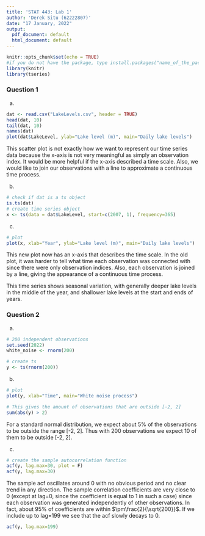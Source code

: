 ```yaml
---
title: 'STAT 443: Lab 1'
author: 'Derek Situ (62222807)'
date: "17 January, 2022"
output:
  pdf_document: default
  html_document: default
---
```


```r
knitr::opts_chunk$set(echo = TRUE)
#if you do not have the package, type install.packages("name_of_the_package")
library(knitr)
library(tseries)
```

### Question 1

(a) 

```r
dat <- read.csv("LakeLevels.csv", header = TRUE)
head(dat, 10)
tail(dat, 10)
names(dat)
plot(dat$LakeLevel, ylab="Lake level (m)", main="Daily lake levels")
```
This scatter plot is not exactly how we want to represent our time series data
because the x-axis is not very meaningful as simply an observation index. It 
would be more helpful if the x-axis described a time scale. Also, we would like
to join our observations with a line to approximate a continuous time process.

(b)

```r
# check if dat is a ts object
is.ts(dat)
# create time series object
x <- ts(data = dat$LakeLevel, start=c(2007, 1), frequency=365)
```


(c)

```r
# plot
plot(x, xlab="Year", ylab="Lake level (m)", main="Daily lake levels")
```
This new plot now has an x-axis that describes the time scale. In the old plot,
it was harder to tell what time each observation was connected with since there
were only observation indices. Also, each observation is joined by a line, 
giving the appearance of a continuous time process.

This time series shows seasonal variation, with generally deeper lake levels in
the middle of the year, and shallower lake levels at the start and ends of
years.


### Question 2

(a) 

```r
# 200 independent observations
set.seed(2022)
white_noise <- rnorm(200)

# create ts
y <- ts(rnorm(200))
```


(b)

```r
# plot
plot(y, xlab="Time", main="White noise process")

# This gives the amount of observations that are outside [-2, 2]
sum(abs(y) > 2)
```
For a standard normal distribution, we expect about 5% of the observations to
be outside the range [-2, 2]. Thus with 200 observations we expect 10 of them to 
be outside [-2, 2].

(c)

```r
# create the sample autocorrelation function
acf(y, lag.max=30, plot = F)
acf(y, lag.max=30)
```
The sample acf oscillates around 0 with no obvious period and no clear trend in 
any direction. The sample correlation coefficients are very close to 0 
(except at lag=0, since the coefficient is equal to 1 in such a case) since 
each observation was generated independently of other observations. In fact,
about 95% of coefficients are within $\pm\frac{2}{\sqrt{200}}$. If we
include up to lag=199 we see that the acf slowly decays to 0.
```r
acf(y, lag.max=199)
```

